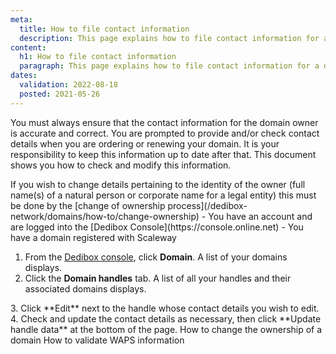 ```yaml
---
meta:
  title: How to file contact information
  description: This page explains how to file contact information for a domain
content:
  h1: How to file contact information
  paragraph: This page explains how to file contact information for a domain
dates:
  validation: 2022-08-18
  posted: 2021-05-26
---
```


You must always ensure that the contact information for the domain owner is accurate and correct. You are prompted to provide and/or check contact details when you are ordering or renewing your domain. It is your responsibility to keep this information up to date after that. This document shows you how to check and modify this information.

<Message type="important">
If you wish to change details pertaining to the identity of the owner (full name(s) of a natural person or corporate name for a legal entity) this must be done by the [change of ownership process](/dedibox-network/domains/how-to/change-ownership)
</Message>

<Message type="requirement">
  - You have an account and are logged into the [Dedibox Console](https://console.online.net) 
  - You have a domain registered with Scaleway
</Message>

1. From the [Dedibox console](https://console.online.net), click **Domain**. A list of your domains displays.
2. Click the **Domain handles** tab. A list of all your handles and their associated domains displays.
  <Lightbox src="scaleway-domain-handles.webp" alt="" />
3. Click **Edit** next to the handle whose contact details you wish to edit.
4. Check and update the contact details as necessary, then click **Update handle data** at the bottom of the page.

<Navigation title="See Also">
  <PreviousButton to="/dedibox-network/domains/how-to/change-ownership/">How to change the ownership of a domain</PreviousButton>
  <NextButton to="/dedibox-network/domains/how-to/validate-waps-info/">How to validate WAPS information</NextButton>
</Navigation>
